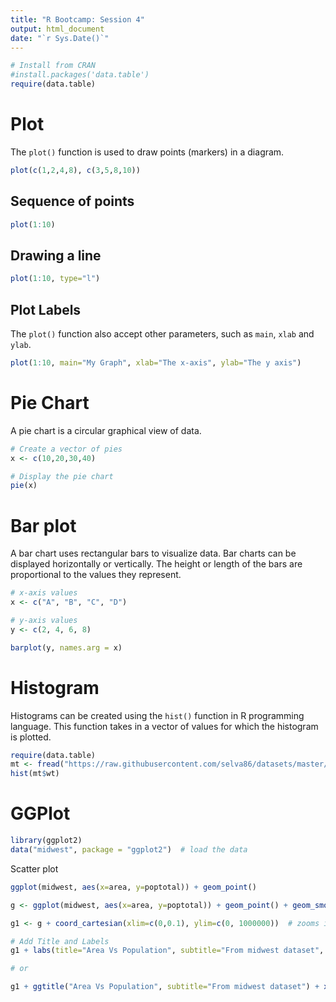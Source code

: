 ```yaml
---
title: "R Bootcamp: Session 4"
output: html_document
date: "`r Sys.Date()`"
---
```


```r
# Install from CRAN
#install.packages('data.table')
require(data.table)
```

# Plot

The `plot()` function is used to draw points (markers) in a diagram.

```r
plot(c(1,2,4,8), c(3,5,8,10))
```


## Sequence of points

```r
plot(1:10)
```

## Drawing a line

```r
plot(1:10, type="l")
```

## Plot Labels

The `plot()` function also accept other parameters, such as `main`, `xlab` and `ylab`.

```r
plot(1:10, main="My Graph", xlab="The x-axis", ylab="The y axis")
```

# Pie Chart

A pie chart is a circular graphical view of data.

```r
# Create a vector of pies
x <- c(10,20,30,40)

# Display the pie chart
pie(x)
```

# Bar plot

A bar chart uses rectangular bars to visualize data. Bar charts can be displayed horizontally or vertically. The height or length of the bars are proportional to the values they represent.

```r
# x-axis values
x <- c("A", "B", "C", "D")

# y-axis values
y <- c(2, 4, 6, 8)

barplot(y, names.arg = x)
```

# Histogram

Histograms can be created using the `hist()` function in R programming language. This function takes in a vector of values for which the histogram is plotted.

```r
require(data.table)
mt <- fread("https://raw.githubusercontent.com/selva86/datasets/master/mtcars.csv")
hist(mt$wt)
```

# GGPlot

```r
library(ggplot2)
data("midwest", package = "ggplot2")  # load the data
```

Scatter plot

```r
ggplot(midwest, aes(x=area, y=poptotal)) + geom_point()
```

```r
g <- ggplot(midwest, aes(x=area, y=poptotal)) + geom_point() + geom_smooth(method="lm")  # set se=FALSE to turnoff confidence bands

g1 <- g + coord_cartesian(xlim=c(0,0.1), ylim=c(0, 1000000))  # zooms in

# Add Title and Labels
g1 + labs(title="Area Vs Population", subtitle="From midwest dataset", y="Population", x="Area", caption="Midwest Demographics")

# or

g1 + ggtitle("Area Vs Population", subtitle="From midwest dataset") + xlab("Area") + ylab("Population")
```